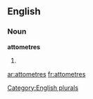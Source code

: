 ==English==

===Noun===
'''attometres'''

# {{plural of|[[attometre]]}}

[[Category:English plurals]]

[[ar:attometres]]
[[fr:attometres]]